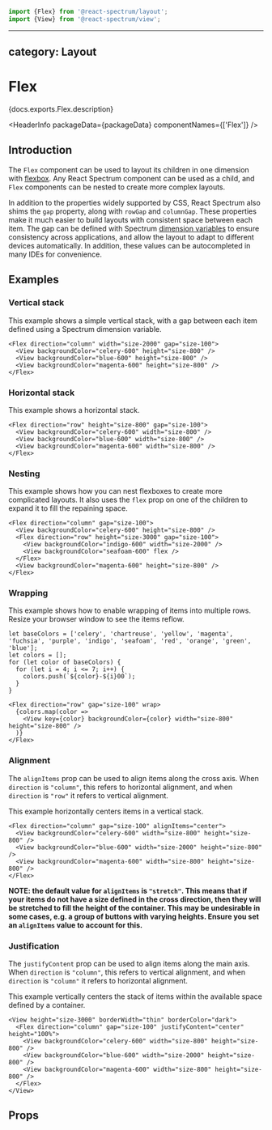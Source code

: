 <!-- Copyright 2020 Adobe. All rights reserved.
This file is licensed to you under the Apache License, Version 2.0 (the "License");
you may not use this file except in compliance with the License. You may obtain a copy
of the License at http://www.apache.org/licenses/LICENSE-2.0
Unless required by applicable law or agreed to in writing, software distributed under
the License is distributed on an "AS IS" BASIS, WITHOUT WARRANTIES OR REPRESENTATIONS
OF ANY KIND, either express or implied. See the License for the specific language
governing permissions and limitations under the License. -->



```jsx import
import {Flex} from '@react-spectrum/layout';
import {View} from '@react-spectrum/view';
```

---
category: Layout
---

# Flex

<p>{docs.exports.Flex.description}</p>

<HeaderInfo
  packageData={packageData}
  componentNames={['Flex']} />

## Introduction

The `Flex` component can be used to layout its children in one dimension with
[flexbox](https://developer.mozilla.org/en-US/docs/Web/CSS/CSS_Flexible_Box_Layout/Basic_Concepts_of_Flexbox).
Any React Spectrum component can be used as a child, and `Flex` components can be nested to create
more complex layouts.

In addition to the properties widely supported by CSS, React Spectrum also shims the `gap` property, along
with `rowGap` and `columnGap`. These properties make it much easier to build layouts
with consistent space between each item. The gap can be defined with Spectrum [dimension variables](styling.html#dimension-values)
to ensure consistency across applications, and allow the layout to adapt to different devices automatically.
In addition, these values can be autocompleted in many IDEs for convenience.

## Examples

### Vertical stack

This example shows a simple vertical stack, with a gap between each item defined using a Spectrum dimension variable.

```tsx example
<Flex direction="column" width="size-2000" gap="size-100">
  <View backgroundColor="celery-600" height="size-800" />
  <View backgroundColor="blue-600" height="size-800" />
  <View backgroundColor="magenta-600" height="size-800" />
</Flex>
```

### Horizontal stack

This example shows a horizontal stack.

```tsx example
<Flex direction="row" height="size-800" gap="size-100">
  <View backgroundColor="celery-600" width="size-800" />
  <View backgroundColor="blue-600" width="size-800" />
  <View backgroundColor="magenta-600" width="size-800" />
</Flex>
```

### Nesting

This example shows how you can nest flexboxes to create more complicated layouts. It also uses the `flex`
prop on one of the children to expand it to fill the repaining space.

```tsx example
<Flex direction="column" gap="size-100">
  <View backgroundColor="celery-600" height="size-800" />
  <Flex direction="row" height="size-3000" gap="size-100">
    <View backgroundColor="indigo-600" width="size-2000" />
    <View backgroundColor="seafoam-600" flex />
  </Flex>
  <View backgroundColor="magenta-600" height="size-800" />
</Flex>
```

### Wrapping

This example shows how to enable wrapping of items into multiple rows. Resize your browser window to see the
items reflow.

```tsx import
let baseColors = ['celery', 'chartreuse', 'yellow', 'magenta', 'fuchsia', 'purple', 'indigo', 'seafoam', 'red', 'orange', 'green', 'blue'];
let colors = [];
for (let color of baseColors) {
  for (let i = 4; i <= 7; i++) {
    colors.push(`${color}-${i}00`);
  }
}
```

```tsx example
<Flex direction="row" gap="size-100" wrap>
  {colors.map(color =>
    <View key={color} backgroundColor={color} width="size-800" height="size-800" />
  )}
</Flex>
```

### Alignment

The `alignItems` prop can be used to align items along the cross axis. When `direction` is `"column"`, this refers to
horizontal alignment, and when `direction` is `"row"` it refers to vertical alignment.

This example horizontally centers items in a vertical stack.

```tsx example
<Flex direction="column" gap="size-100" alignItems="center">
  <View backgroundColor="celery-600" width="size-800" height="size-800" />
  <View backgroundColor="blue-600" width="size-2000" height="size-800" />
  <View backgroundColor="magenta-600" width="size-800" height="size-800" />
</Flex>
```

**NOTE: the default value for `alignItems` is `"stretch"`. This means that if your items do
not have a size defined in the cross direction, then they will be stretched to fill the height of the container.
This may be undesirable in some cases, e.g. a group of buttons with varying heights. Ensure you set
an `alignItems` value to account for this.**

### Justification

The `justifyContent` prop can be used to align items along the main axis. When `direction` is `"column"`, this refers
to vertical alignment, and when `direction` is `"column"` it refers to horizontal alignment.

This example vertically centers the stack of items within the available space defined by a container.

```tsx example
<View height="size-3000" borderWidth="thin" borderColor="dark">
  <Flex direction="column" gap="size-100" justifyContent="center" height="100%">
    <View backgroundColor="celery-600" width="size-800" height="size-800" />
    <View backgroundColor="blue-600" width="size-2000" height="size-800" />
    <View backgroundColor="magenta-600" width="size-800" height="size-800" />
  </Flex>
</View>
```

## Props

<PropTable component={docs.exports.Flex} links={docs.links} />
